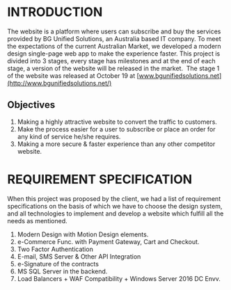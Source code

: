# **INTRODUCTION**

The website is a platform where users can subscribe and buy the services provided by BG Unified Solutions, an Australia based IT company. To meet the expectations of the current Australian Market, we developed a modern design single-page web app to make the experience faster. This project is divided into 3 stages, every stage has milestones and at the end of each stage, a version of the website will be released in the market.  The stage 1 of the website was released at October 19 at [www.bgunifiedsolutions.net](http://www.bgunifiedsolutions.net/)

## **Objectives**

1. Making a highly attractive website to convert the traffic to customers.
2. Make the process easier for a user to subscribe or place an order for any kind of service he/she requires.
3. Making a more secure & faster experience than any other competitor website.

# **REQUIREMENT SPECIFICATION**

When this project was proposed by the client, we had a list of requirement specifications on the basis of which we have to choose the design system, and all technologies to implement and develop a website which fulfill all the needs as mentioned.

1. Modern Design with Motion Design elements.
2. e-Commerce Func. with Payment Gateway, Cart and Checkout.
3. Two Factor Authentication
4. E-mail, SMS Server & Other API Integration
5. e-Signature of the contracts
6. MS SQL Server in the backend.
7. Load Balancers + WAF Compatibility + Windows Server 2016 DC Envv.